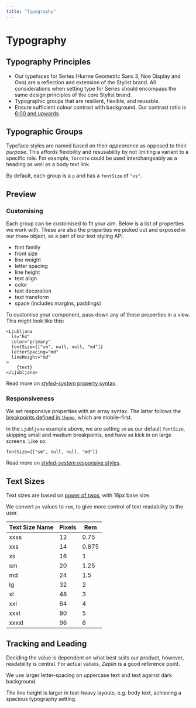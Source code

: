```yaml
---
title: "Typography"
---
```



# Typography

## Typography Principles

- Our typefaces for Series (Hurme Geometric Sans 3, Noe Display and Ovo) are a reflection and extension of the Stylist brand. All considerations when setting type for Series should encompass the same design principles of the core Stylist brand.
- Typographic groups that are resilient, flexible, and reusable.
- Ensure sufficient colour contrast with background. Our contrast ratio is [6:00 and upwards](https://contrast-ratio.com/).

## Typographic Groups

Typeface styles are named based on their _appearance_ as opposed to their _purpose_. This affords flexibility and resusability by not limiting a variant to a specific role.
For example, `Toronto` could be used interchangeably as a heading as well as a body text link.

By default, each group is a `p` and has a `fontSize` of `"xs"`.

## Preview

<div style={{ width: "40%" }}>
  <Preview screenshot={screenshot} />
</div>

### Customising

Each group can be customised to fit your aim. Below is a list of properties we work with. These are also the properties we picked out and exposed in our `theme` object, as a part of our text styling API.

- font family
- front size
- line weight
- letter spacing
- line height
- text align
- color
- text decoration
- text transform
- space (includes margins, paddings)

To customise your component, pass down any of these properties in a view. This might look like this:

```
<Ljubljana
  is="h4"
  color="primary"
  fontSize={["sm", null, null, "md"]}
  letterSpacing="md"
  lineHeight="md"
>
    {text}
</Ljubljana>
```

Read more on [_styled-system_ property syntax](https://github.com/jxnblk/styled-system/blob/master/docs/table.md/#typography).

### Responsiveness

We set responsive properties with an array syntax. The latter follows the [breakpoints defined in `theme`](tbc/layout), which are mobile-first.

In the `Ljubljana` example above, we are setting `sm` as our default `fontSize`, skipping small and medium breakpoints, and have `md` kick in on large screens. Like so:

```
fontSize={["sm", null, null, "md"]}
```

Read more on [_styled-system_ responsive styles](https://github.com/jxnblk/styled-system/blob/master/docs/responsive-styles.md).

## Text Sizes

Text sizes are based on [power of twos](http://jxnblk.com/writing/posts/mathematical-web-typography/#powers-of-two), with 16px base size.

We convert `px` values to `rem`, to give more control of text readability to the user.
&nbsp;
&nbsp;

| Text Size Name | Pixels | Rem   |
| -------------- | ------ | ----- |
| xxxs           | 12     | 0.75  |
| xxs            | 14     | 0.875 |
| xs             | 16     | 1     |
| sm             | 20     | 1.25  |
| md             | 24     | 1.5   |
| lg             | 32     | 2     |
| xl             | 48     | 3     |
| xxl            | 64     | 4     |
| xxxl           | 80     | 5     |
| xxxxl          | 96     | 6     |

## Tracking and Leading

Deciding the value is dependent on what best suits our product, however, readability is central. For actual values, _Zeplin_ is a good reference point.

We use larger letter-spacing on uppercase text and text against dark background.

The line height is larger in text-heavy layouts, e.g. body text, achieving a spacious typography setting.
